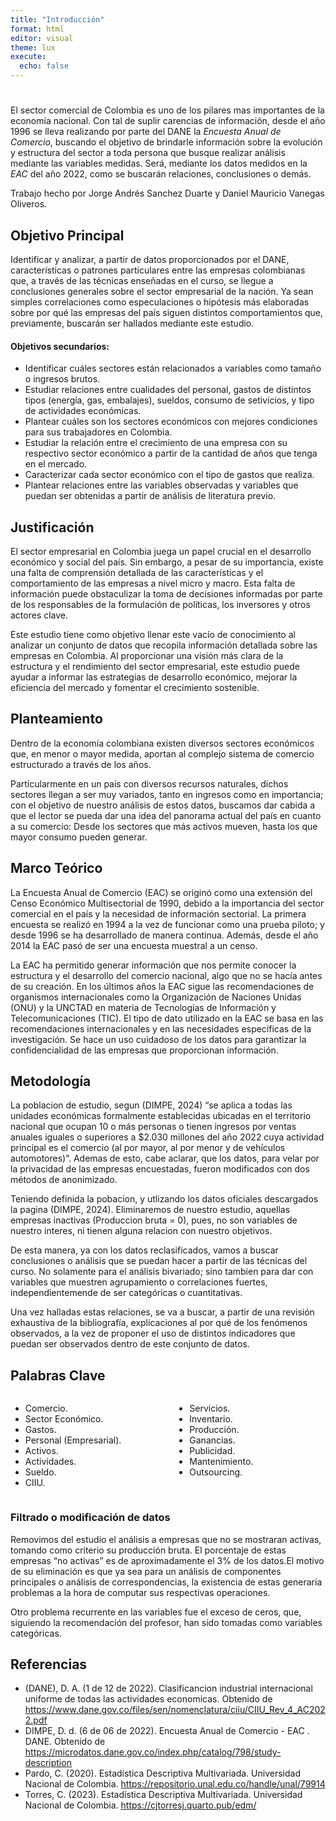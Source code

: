 ---
title: "Introducción"
format: html
editor: visual
theme: lux
execute: 
  echo: false
---

# 

El sector comercial de Colombia es uno de los pilares mas importantes de la economía nacional. Con tal de suplir carencias de información, desde el año 1996 se lleva realizando por parte del DANE la *Encuesta Anual de Comercio*, buscando el objetivo de brindarle información sobre la evolución y estructura del sector a toda persona que busque realizar análisis mediante las variables medidas. Será, mediante los datos medidos en la *EAC* del año 2022, como se buscarán relaciones, conclusiones o demás.

Trabajo hecho por Jorge Andrés Sanchez Duarte y Daniel Mauricio Vanegas Oliveros.

## Objetivo Principal

Identificar y analizar, a partir de datos proporcionados por el DANE, características o patrones particulares entre las empresas colombianas que, a través de las técnicas enseñadas en el curso, se llegue a conclusiones generales sobre el sector empresarial de la nación. Ya sean simples correlaciones como especulaciones o hipótesis más elaboradas sobre por qué las empresas del país siguen distintos comportamientos que, previamente, buscarán ser hallados mediante este estudio.

#### Objetivos secundarios:

-   Identificar cuáles sectores están relacionados a variables como tamaño o ingresos brutos.
-   Estudiar relaciones entre cualidades del personal, gastos de distintos tipos (energía, gas, embalajes), sueldos, consumo de setivicios, y tipo de actividades económicas.
-   Plantear cuáles son los sectores económicos con mejores condiciones para sus trabajadores en Colombia.
-   Estudiar la relación entre el crecimiento de una empresa con su respectivo sector económico a partir de la cantidad de años que tenga en el mercado.
-   Caracterizar cada sector económico con el tipo de gastos que realiza.
-   Plantear relaciones entre las variables observadas y variables que puedan ser obtenidas a partir de análisis de literatura previo.

## Justificación

El sector empresarial en Colombia juega un papel crucial en el desarrollo económico y social del país. Sin embargo, a pesar de su importancia, existe una falta de comprensión detallada de las características y el comportamiento de las empresas a nivel micro y macro. Esta falta de información puede obstaculizar la toma de decisiones informadas por parte de los responsables de la formulación de políticas, los inversores y otros actores clave.

Este estudio tiene como objetivo llenar este vacío de conocimiento al analizar un conjunto de datos que recopila información detallada sobre las empresas en Colombia. Al proporcionar una visión más clara de la estructura y el rendimiento del sector empresarial, este estudio puede ayudar a informar las estrategias de desarrollo económico, mejorar la eficiencia del mercado y fomentar el crecimiento sostenible.

## Planteamiento

Dentro de la economía colombiana existen diversos sectores económicos que, en menor o mayor medida, aportan al complejo sistema de comercio estructurado a través de los años.

Particularmente en un país con diversos recursos naturales, dichos sectores llegan a ser muy variados, tanto en ingresos como en importancia; con el objetivo de nuestro análisis de estos datos, buscamos dar cabida a que el lector se pueda dar una idea del panorama actual del país en cuanto a su comercio: Desde los sectores que más activos mueven, hasta los que mayor consumo pueden generar.

## Marco Teórico

La Encuesta Anual de Comercio (EAC) se originó como una extensión del Censo Económico Multisectorial de 1990, debido a la importancia del sector comercial en el país y la necesidad de información sectorial. La primera encuesta se realizó en 1994 a la vez de funcionar como una prueba piloto; y desde 1996 se ha desarrollado de manera continua. Además, desde el año 2014 la EAC pasó de ser una encuesta muestral a un censo.

La EAC ha permitido generar información que nos permite conocer la estructura y el desarrollo del comercio nacional, algo que no se hacía antes de su creación. En los últimos años la EAC sigue las recomendaciones de organismos internacionales como la Organización de Naciones Unidas (ONU) y la UNCTAD en materia de Tecnologías de Información y Telecomunicaciones (TIC). El tipo de dato utilizado en la EAC se basa en las recomendaciones internacionales y en las necesidades específicas de la investigación. Se hace un uso cuidadoso de los datos para garantizar la confidencialidad de las empresas que proporcionan información.

## Metodología

La poblacion de estudio, segun (DIMPE, 2024) "se aplica a todas las unidades económicas formalmente establecidas ubicadas en el territorio nacional que ocupan 10 o más personas o tienen ingresos por ventas anuales iguales o superiores a \$2.030 millones del año 2022 cuya actividad principal es el comercio (al por mayor, al por menor y de vehículos automotores)". Ademas de esto, cabe aclarar, que los datos, para velar por la privacidad de las empresas encuestadas, fueron modificados con dos métodos de anonimizado.

Teniendo definida la pobacion, y utlizando los datos oficiales descargados la pagina (DIMPE, 2024). Eliminaremos de nuestro estudio, aquellas empresas inactivas (Produccion bruta = 0), pues, no son variables de nuestro interes, ni tienen alguna relacion con nuestro objetivos.

De esta manera, ya con los datos reclasificados, vamos a buscar conclusiones o análisis que se puedan hacer a partir de las técnicas del curso. No solamente para el análisis bivariado; sino tambien para dar con variables que muestren agrupamiento o correlaciones fuertes, independientemende de ser categóricas o cuantitativas.

Una vez halladas estas relaciones, se va a buscar, a partir de una revisión exhaustiva de la bibliografía, explicaciones al por qué de los fenómenos observados, a la vez de proponer el uso de distintos indicadores que puedan ser observados dentro de este conjunto de datos.

## Palabras Clave

::::: columns
::: {.column width="50%"}
-   Comercio.
-   Sector Económico.
-   Gastos.
-   Personal (Empresarial).
-   Activos.
-   Actividades.
-   Sueldo.
-   CIIU.
:::

::: {.column width="50%"}
-   Servicios.
-   Inventario.
-   Producción.
-   Ganancias.
-   Publicidad.
-   Mantenimiento.
-   Outsourcing.
:::
:::::

### Filtrado o modificación de datos

Removimos del estudio el análisis a empresas que no se mostraran activas, tomando como criterio su producción bruta. El porcentaje de estas empresas "no activas" es de aproximadamente el 3% de los datos.El motivo de su eliminación es que ya sea para un análisis de componentes principales o análisis de correspondencias, la existencia de estas generaría problemas a la hora de computar sus respectivas operaciones.

Otro problema recurrente en las variables fue el exceso de ceros, que, siguiendo la recomendación del profesor, han sido tomadas como variables categóricas.

## Referencias

-   (DANE), D. A. (1 de 12 de 2022). Clasificancion industrial internacional uniforme de todas las actividades economicas. Obtenido de <https://www.dane.gov.co/files/sen/nomenclatura/ciiu/CIIU_Rev_4_AC2022.pdf>
-   DIMPE, D. d. (6 de 06 de 2022). Encuesta Anual de Comercio - EAC . DANE. Obtenido de <https://microdatos.dane.gov.co/index.php/catalog/798/study-description>
-   Pardo, C. (2020). Estadística Descriptiva Multivariada. Universidad Nacional de Colombia.
<https://repositorio.unal.edu.co/handle/unal/79914>
-   Torres, C. (2023). Estadística Descriptiva Multivariada. Universidad Nacional de Colombia.
<https://cjtorresj.quarto.pub/edm/>

